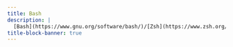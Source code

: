 ```yaml
---
title: Bash
description: |
  [Bash](https://www.gnu.org/software/bash/)/[Zsh](https://www.zsh.org/) scripting, Unix commands, and other command line utilities
title-block-banner: true
---
```


